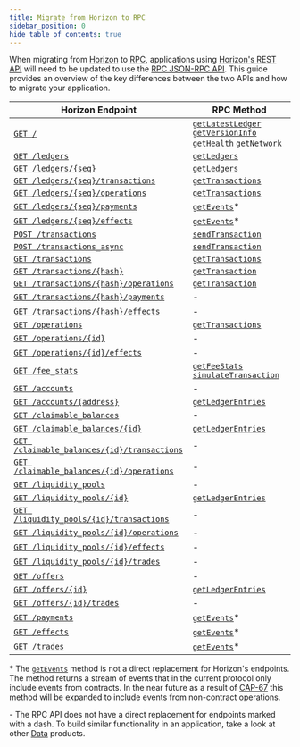 ```yaml
---
title: Migrate from Horizon to RPC
sidebar_position: 0
hide_table_of_contents: true
---
```


When migrating from [Horizon] to [RPC], applications using [Horizon's REST API] will need to be updated to use the [RPC JSON-RPC API]. This guide provides an overview of the key differences between the two APIs and how to migrate your application.

| Horizon Endpoint | RPC Method |
|------------------|------------|
| [`GET /`] | [`getLatestLedger`] [`getVersionInfo`] [`getHealth`] [`getNetwork`] |
| [`GET /ledgers`] | [`getLedgers`] |
| [`GET /ledgers/{seq}`] | [`getLedgers`] |
| [`GET /ledgers/{seq}/transactions`] | [`getTransactions`] |
| [`GET /ledgers/{seq}/operations`] | [`getTransactions`] |
| [`GET /ledgers/{seq}/payments`] | [`getEvents`]\* |
| [`GET /ledgers/{seq}/effects`] | [`getEvents`]\* |
| [`POST /transactions`] | [`sendTransaction`] |
| [`POST /transactions_async`] | [`sendTransaction`] |
| [`GET /transactions`] | [`getTransactions`] |
| [`GET /transactions/{hash}`] | [`getTransaction`] |
| [`GET /transactions/{hash}/operations`] | [`getTransaction`] |
| [`GET /transactions/{hash}/payments`] | - |
| [`GET /transactions/{hash}/effects`] | - |
| [`GET /operations`] | [`getTransactions`] |
| [`GET /operations/{id}`] | - |
| [`GET /operations/{id}/effects`] | - |
| [`GET /fee_stats`] | [`getFeeStats`] [`simulateTransaction`] |
| [`GET /accounts`] | - |
| [`GET /accounts/{address}`] | [`getLedgerEntries`] |
| [`GET /claimable_balances`] | - |
| [`GET /claimable_balances/{id}`] | [`getLedgerEntries`] |
| [`GET /claimable_balances/{id}/transactions`] | - |
| [`GET /claimable_balances/{id}/operations`] | - |
| [`GET /liquidity_pools`] | - |
| [`GET /liquidity_pools/{id}`] | [`getLedgerEntries`] |
| [`GET /liquidity_pools/{id}/transactions`] | - |
| [`GET /liquidity_pools/{id}/operations`] | - |
| [`GET /liquidity_pools/{id}/effects`] | - |
| [`GET /liquidity_pools/{id}/trades`] | - |
| [`GET /offers`] | - |
| [`GET /offers/{id}`] | [`getLedgerEntries`] |
| [`GET /offers/{id}/trades`] | - |
| [`GET /payments`] | [`getEvents`]\* |
| [`GET /effects`] | [`getEvents`]\* |
| [`GET /trades`] | [`getEvents`]\* |

\* The [`getEvents`] method is not a direct replacement for Horizon's endpoints. The method returns a stream of events that in the current protocol only include events from contracts. In the near future as a result of [CAP-67] this method will be expanded to include events from non-contract operations.

\- The RPC API does not have a direct replacement for endpoints marked with a dash. To build similar functionality in an application, take a look at other [Data] products.

[CAP-67]: https://github.com/stellar/stellar-protocol/blob/master/core/cap-0067.md
[Horizon]: horizon
[RPC]: rpc
[Horizon's REST API]: horizon/api-reference
[RPC JSON-RPC API]: rpc/api-reference
[Data]: ../data

[`GET /`]: horizon/api-reference
[`GET /ledgers`]: horizon/api-reference/list-all-ledgers
[`GET /ledgers/{seq}`]: horizon/api-reference/retrieve-a-ledger
[`GET /ledgers/{seq}/transactions`]: horizon/api-reference/retrieve-a-ledgers-transactions
[`GET /ledgers/{seq}/operations`]: horizon/api-reference/retrieve-a-ledgers-operations
[`GET /ledgers/{seq}/payments`]: horizon/api-reference/retrieve-a-ledgers-payments
[`GET /ledgers/{seq}/effects`]: horizon/api-reference/retrieve-a-ledgers-effects
[`POST /transactions`]: horizon/api-reference/submit-a-transaction
[`POST /transactions_async`]: horizon/api-reference/submit-async-transaction
[`GET /transactions`]: horizon/api-reference/list-all-transactions
[`GET /transactions/{hash}`]: horizon/api-reference/retrieve-a-transaction
[`GET /transactions/{hash}/operations`]: horizon/api-reference/retrieve-a-transactions-operations
[`GET /transactions/{hash}/payments`]: horizon/api-reference/retrieve-a-transactions-payments
[`GET /transactions/{hash}/effects`]: horizon/api-reference/retrieve-a-transactions-effects
[`GET /operations`]: horizon/api-reference/list-all-operations
[`GET /operations/{id}`]: horizon/api-reference/retrieve-an-operation
[`GET /operations/{id}/effects`]: horizon/api-reference/retrieve-an-operations-effects
[`GET /fee_stats`]: horizon/api-reference
[`GET /accounts`]: horizon/api-reference/list-all-accounts
[`GET /accounts/{address}`]: horizon/api-reference/retrieve-an-account
[`GET /claimable_balances`]: horizon/api-reference/list-all-claimable-balances
[`GET /claimable_balances/{id}`]: horizon/api-reference/retrieve-a-claimable-balance
[`GET /claimable_balances/{id}/transactions`]: horizon/api-reference/cb-retrieve-related-transactions
[`GET /claimable_balances/{id}/operations`]: horizon/api-reference/cb-retrieve-related-operations
[`GET /liquidity_pools`]: horizon/api-reference/list-liquidity-pools
[`GET /liquidity_pools/{id}`]: horizon/api-reference/retrieve-a-liquidity-pool
[`GET /liquidity_pools/{id}/transactions`]: horizon/api-reference/lp-retrieve-related-transactions
[`GET /liquidity_pools/{id}/operations`]: horizon/api-reference/lp-retrieve-related-operations
[`GET /liquidity_pools/{id}/effects`]: horizon/api-reference/retrieve-related-effects
[`GET /liquidity_pools/{id}/trades`]: horizon/api-reference/retrieve-related-trades
[`GET /offers`]: horizon/api-reference/get-all-offers
[`GET /offers/{id}`]: horizon/api-reference/get-offer-by-offer-id
[`GET /offers/{id}/trades`]: horizon/api-reference/get-trades-by-offer-id
[`GET /payments`]: horizon/api-reference/list-all-payments
[`GET /effects`]: horizon/api-reference/list-all-effects
[`GET /trades`]: horizon/api-reference/get-all-trades

[`getLatestLedger`]: rpc/api-reference/methods/getLatestLedger
[`getVersionInfo`]: rpc/api-reference/methods/getVersionInfo
[`getHealth`]: rpc/api-reference/methods/getHealth
[`getNetwork`]: rpc/api-reference/methods/getNetwork
[`getLedgers`]: rpc/api-reference/methods/getLedgers
[`getTransactions`]: rpc/api-reference/methods/getTransactions
[`getTransaction`]: rpc/api-reference/methods/getTransaction
[`getEvents`]: rpc/api-reference/methods/getEvents
[`sendTransaction`]: rpc/api-reference/methods/sendTransaction
[`getFeeStats`]: rpc/api-reference/methods/getFeeStats
[`simulateTransaction`]: rpc/api-reference/methods/simulateTransaction
[`getLedgerEntries`]: rpc/api-reference/methods/getLedgerEntries
